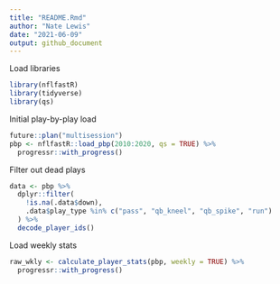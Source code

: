 ```yaml
---
title: "README.Rmd"
author: "Nate Lewis"
date: "2021-06-09"
output: github_document
---
```


Load libraries
```r
library(nflfastR)
library(tidyverse)
library(qs)
```

Initial play-by-play load 
```r
future::plan("multisession")
pbp <- nflfastR::load_pbp(2010:2020, qs = TRUE) %>% 
  progressr::with_progress()
```

Filter out dead plays
```r
data <- pbp %>%
  dplyr::filter(
    !is.na(.data$down),
    .data$play_type %in% c("pass", "qb_kneel", "qb_spike", "run")
  ) %>%
  decode_player_ids()
```

Load weekly stats
```r
raw_wkly <- calculate_player_stats(pbp, weekly = TRUE) %>% 
  progressr::with_progress()
```

